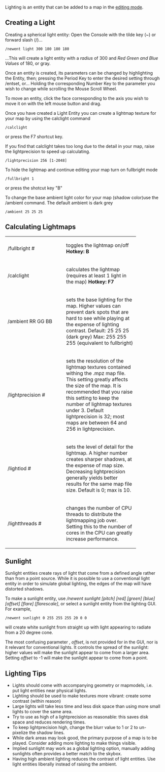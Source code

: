 Lighting is an entity that can be added to a map in the [[Editing Info|editing mode]].

== Creating a Light ==



Creating a spherical light entity: 
Open the Console with the tilde key (~) or forward slash (/)...

 /newent light 300 180 180 180

...This will create a light entity with a ''radius'' of 300 and ''Red Green and Blue Values'' of 180, or gray.


Once an entity is created, its parameters can be changed by highlighting the Entity, then;
pressing the Period Key to enter the desired setting through /entset, or...
Holding the corresponding Number Key to the parameter you wish to change while scrolling the Mouse Scroll Wheel.

To move an entity, click the face corresponding to the axis you wish to move it on with the left mouse button and drag.


Once you have created a Light Entity you can create a lightmap texture for your map by using the calclight command

 /calclight 
or press the F7 shortcut key.


If you find that calclight takes too long due to the detail in your map, raise the lightprecision to speed up calculating.

 /lightprecision 256 [1-2048]


To hide the lightmap and continue editing your map turn on fullbright mode

 /fullbright 1
or press the shotcut key "B"


To change the base ambient light color for your map (shadow color)use the /ambient command. The default ambient is dark grey

 /ambient 25 25 25

== Calculating Lightmaps ==


<table cellspacing="10" style="width:100%">

<tr>
    <td width="174">/fullbright #</td>
    <td width="219">toggles the lightmap on/off '''Hotkey: B'''</td>
</tr>

<tr>
    <td width="174">/calclight</td>
    <td width="219">calculates the lightmap (requires at least 1 light in the map) '''Hotkey: F7'''</td>
</tr>

<tr>
    <td width="174">/ambient RR GG BB</td>
    <td width="219">sets the base lighting for the map. Higher values can prevent dark spots that are hard to see while playing at the expense of lighting contrast.
Default: 25 25 25 (dark grey)
Max: 255 255 255 (equivalent to fullbright)</td>
</tr>

<tr>
    <td width="174">/lightprecision #</td>
    <td width="219">sets the resolution of the lightmap textures contained withing the .mpz map file. This setting greatly affects the size of the map. It is recommended that you raise this setting to keep the number of lightmap textures under 3. Default lightprecision is 32; most maps are between 64 and 256 in lightprecision.</td>
</tr>

<tr>
    <td width="174">/lightlod #</td>
    <td width="219">sets the level of detail for the lightmap. A higher number creates sharper shadows, at the expense of map size. Decreasing lightprecision generally yields better results for the same map file size. Default is 0; max is 10. </td>
</tr>
<tr>
    <td width="174">/lightthreads #</td>
    <td width="219">changes the number of CPU threads to distribute the lightmapping job over. Setting this to the number of cores in the CPU can greatly increase performance.</td>
</tr>

</table>

== Sunlight ==
Sunlight entities create rays of light that come from a defined angle rather than from a point source. While it is possible to use a conventional light entity in order to simulate global lighting, the edges of the map will have distorted shadows. 

To make a sunlight entity, use ''/newent sunlight [pitch] [red] [green] [blue] [offset] [flare] [flarescale]'', or select a sunlight entity from the lighting GUI. For example, 

 /newent sunlight 0 255 255 255 20 0 0

will create white sunlight from straight up with light appearing to radiate from a 20 degree cone.

The most confusing parameter , ''offset'', is not provided for in the GUI, nor is it relevant for conventional lights. It controls the spread of the sunlight: higher values will make the sunlight appear to come from a larger area. Setting ''offset'' to -1 will make the sunlight appear to come from a point.

== Lighting Tips ==

*Lights should come with accompanying geometry or mapmodels, i.e. put light entities near physical lights.
*Lighting should be used to make textures more vibrant: create some contrast (within reason)
*Large lights will take less time and less disk space than using more small lights to cover the same area.
*Try to use as high of a lightprecision as reasonable: this saves disk space and reduces rendering times.
*To keep lightprecision high, change the blurr value to 1 or 2 to un-pixelize the shadow lines.
*While dark areas may look good, the primary purpose of a map is to be played. Consider adding more lighting to make things visible.
*Implied sunlight may work as a global lighting option, manually adding sunlights often provides a better match to the skybox.
*Having high ambient lighting reduces the contrast of light entities. Use light entities liberally instead of raising the ambient.